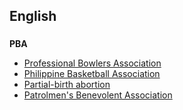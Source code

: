 == English ==
=== {{initialism}} ===
'''PBA'''
* [[Professional Bowlers Association]]
* [[Philippine Basketball Association]]
* [[Partial-birth abortion]]
* [[Patrolmen's Benevolent Association]]